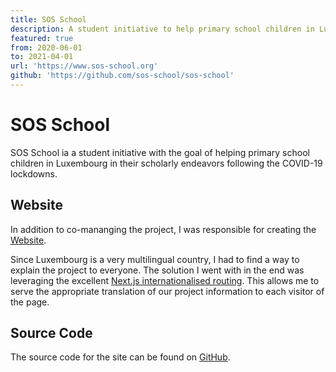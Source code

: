 ```yaml
---
title: SOS School
description: A student initiative to help primary school children in Luxembourg affected by COVID-19
featured: true
from: 2020-06-01
to: 2021-04-01
url: 'https://www.sos-school.org'
github: 'https://github.com/sos-school/sos-school'
---
```


# SOS School

SOS School ia a student initiative with the goal of helping primary school children in Luxembourg in their scholarly endeavors following the COVID-19 lockdowns.

## Website

In addition to co-mananging the project, I was responsible for creating the [Website](https://www.sos-school.org).

Since Luxembourg is a very multilingual country, I had to find a way to explain the project to everyone. The solution I went with in the end was leveraging the excellent [Next.js internationalised routing](https://nextjs.org/docs/advanced-features/i18n-routing). This allows me to serve the appropriate translation of our project information to each visitor of the page.

## Source Code

The source code for the site can be found on [GitHub](https://github.com/sos-school/sos-school).

